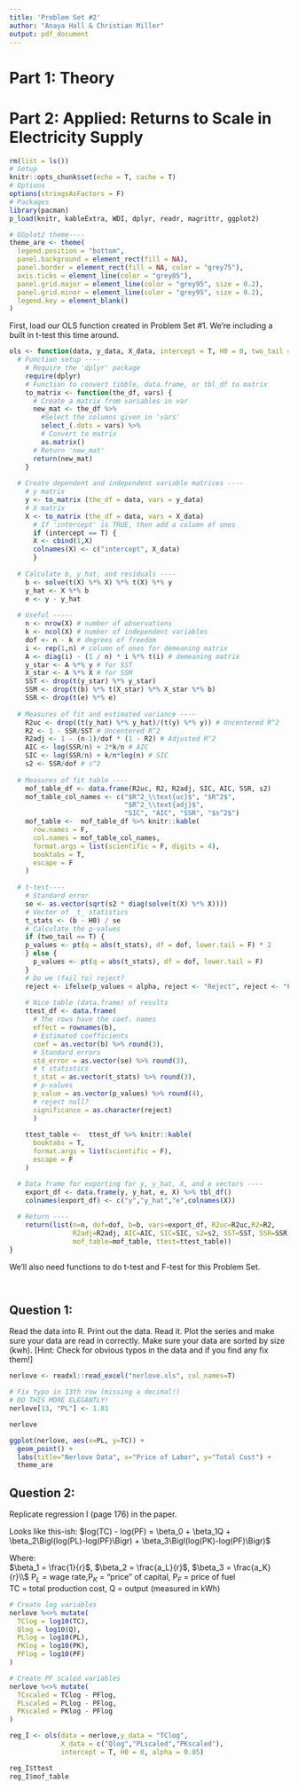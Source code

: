 ```yaml
---
title: 'Problem Set #2'
author: "Anaya Hall & Christian Miller"
output: pdf_document
---
```


# Part 1: Theory
# Part 2: Applied: Returns to Scale in Electricity Supply

```r
rm(list = ls())
# Setup
knitr::opts_chunk$set(echo = T, cache = T)
# Options
options(stringsAsFactors = F)
# Packages
library(pacman)
p_load(knitr, kableExtra, WDI, dplyr, readr, magrittr, ggplot2)

# GGplot2 theme----
theme_are <- theme(
  legend.position = "bottom",
  panel.background = element_rect(fill = NA),
  panel.border = element_rect(fill = NA, color = "grey75"),
  axis.ticks = element_line(color = "grey85"),
  panel.grid.major = element_line(color = "grey95", size = 0.2),
  panel.grid.minor = element_line(color = "grey95", size = 0.2),
  legend.key = element_blank()
)

```

First, load our OLS function created in Problem Set #1. We're including a built in t-test this time around.

```r
ols <- function(data, y_data, X_data, intercept = T, H0 = 0, two_tail = T, alpha = 0.05) {
  # Function setup ----
    # Require the 'dplyr' package
    require(dplyr)
    # Function to convert tibble, data.frame, or tbl_df to matrix
    to_matrix <- function(the_df, vars) {
      # Create a matrix from variables in var
      new_mat <- the_df %>%
        #Select the columns given in 'vars'
        select_(.dots = vars) %>%
        # Convert to matrix
        as.matrix()
      # Return 'new_mat'
      return(new_mat)
    }
  
  # Create dependent and independent variable matrices ----
    # y matrix
    y <- to_matrix (the_df = data, vars = y_data)
    # X matrix
    X <- to_matrix (the_df = data, vars = X_data)
      # If 'intercept' is TRUE, then add a column of ones
      if (intercept == T) {
      X <- cbind(1,X)
      colnames(X) <- c("intercept", X_data)
      }
 
  # Calculate b, y_hat, and residuals ----
    b <- solve(t(X) %*% X) %*% t(X) %*% y
    y_hat <- X %*% b
    e <- y - y_hat
  
  # Useful -----
    n <- nrow(X) # number of observations
    k <- ncol(X) # number of independent variables
    dof <- n - k # degrees of freedom
    i <- rep(1,n) # column of ones for demeaning matrix
    A <- diag(i) - (1 / n) * i %*% t(i) # demeaning matrix
    y_star <- A %*% y # for SST
    X_star <- A %*% X # for SSM
    SST <- drop(t(y_star) %*% y_star)
    SSM <- drop(t(b) %*% t(X_star) %*% X_star %*% b)
    SSR <- drop(t(e) %*% e)
  
  # Measures of fit and estimated variance ----
    R2uc <- drop((t(y_hat) %*% y_hat)/(t(y) %*% y)) # Uncentered R^2
    R2 <- 1 - SSR/SST # Uncentered R^2
    R2adj <- 1 - (n-1)/dof * (1 - R2) # Adjusted R^2
    AIC <- log(SSR/n) + 2*k/n # AIC
    SIC <- log(SSR/n) + k/n*log(n) # SIC
    s2 <- SSR/dof # s^2
  
  # Measures of fit table ----
    mof_table_df <- data.frame(R2uc, R2, R2adj, SIC, AIC, SSR, s2)
    mof_table_col_names <- c("$R^2_\\text{uc}$", "$R^2$",
                             "$R^2_\\text{adj}$",
                             "SIC", "AIC", "SSR", "$s^2$")
    mof_table <-  mof_table_df %>% knitr::kable(
      row.names = F,
      col.names = mof_table_col_names,
      format.args = list(scientific = F, digits = 4),
      booktabs = T,
      escape = F
    )
  
  # t-test----
    # Standard error
    se <- as.vector(sqrt(s2 * diag(solve(t(X) %*% X))))
    # Vector of _t_ statistics
    t_stats <- (b - H0) / se
    # Calculate the p-values
    if (two_tail == T) {
    p_values <- pt(q = abs(t_stats), df = dof, lower.tail = F) * 2
    } else {
      p_values <- pt(q = abs(t_stats), df = dof, lower.tail = F)
    }
    # Do we (fail to) reject?
    reject <- ifelse(p_values < alpha, reject <- "Reject", reject <- "Fail to Reject")
    
    # Nice table (data.frame) of results
    ttest_df <- data.frame(
      # The rows have the coef. names
      effect = rownames(b),
      # Estimated coefficients
      coef = as.vector(b) %>% round(3),
      # Standard errors
      std_error = as.vector(se) %>% round(3),
      # t statistics
      t_stat = as.vector(t_stats) %>% round(3),
      # p-values
      p_value = as.vector(p_values) %>% round(4),
      # reject null?
      significance = as.character(reject)
      )
  
    ttest_table <-  ttest_df %>% knitr::kable(
      booktabs = T,
      format.args = list(scientific = F),
      escape = F
    )

  # Data frame for exporting for y, y_hat, X, and e vectors ----
    export_df <- data.frame(y, y_hat, e, X) %>% tbl_df()
    colnames(export_df) <- c("y","y_hat","e",colnames(X))
  
  # Return ----
    return(list(n=n, dof=dof, b=b, vars=export_df, R2uc=R2uc,R2=R2,
                R2adj=R2adj, AIC=AIC, SIC=SIC, s2=s2, SST=SST, SSR=SSR,
                mof_table=mof_table, ttest=ttest_table))
}
```

We'll also need functions to do t-test and F-test for this Problem Set.

```r

```

```r


```


## Question 1:
Read the data into R. Print out the data. Read it. Plot the series and make sure your data are read in correctly. Make sure your data are sorted by size (kwh). [Hint: Check for obvious typos in the data and if you find any fix them!]


```r

nerlove <- readxl::read_excel("nerlove.xls", col_names=T)

# Fix typo in 13th row (missing a decimal!)
# DO THIS MORE ELEGANTLY! 
nerlove[13, "PL"] <- 1.81

nerlove
```

```r
ggplot(nerlove, aes(x=PL, y=TC)) + 
  geom_point() + 
  labs(title="Nerlove Data", x="Price of Labor", y="Total Cost") + 
  theme_are

```

## Question 2:
Replicate regression I (page 176) in the paper. 

Looks like this-ish:
$log(TC) - log(PF) = \beta_0 + \beta_1Q + \beta_2\Bigl(log(PL)-log(PF)\Bigr) + \beta_3\Bigl(log(PK)-log(PF)\Bigr)$


Where:  
$\beta_1 = \frac{1}{r}$, $\beta_2 = \frac{a_L}{r}$, $\beta_3 = \frac{a_K}{r}\\$
P$_L$ = wage rate,P$_K$ = "price" of capital, P$_F$ = price of fuel   
TC = total production cost, Q = output (measured in kWh)   

```r
# Create log variables
nerlove %<>% mutate(
  TClog = log10(TC),
  Qlog = log10(Q),
  PLlog = log10(PL),
  PKlog = log10(PK),
  PFlog = log10(PF)
)

# Create PF scaled variables
nerlove %<>% mutate(
  TCscaled = TClog - PFlog,
  PLscaled = PLlog - PFlog,
  PKscaled = PKlog - PFlog
)

reg_I <- ols(data = nerlove,y_data = "TClog",
             X_data = c("Qlog","PLscaled","PKscaled"),
             intercept = T, H0 = 0, alpha = 0.05)

reg_I$ttest
reg_I$mof_table

```



